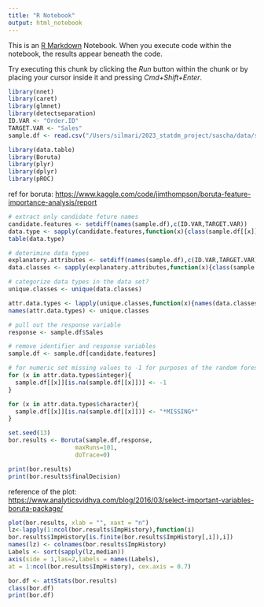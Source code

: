 ```yaml
---
title: "R Notebook"
output: html_notebook
---
```


This is an [R Markdown](http://rmarkdown.rstudio.com) Notebook. When you execute code within the notebook, the results appear beneath the code.

Try executing this chunk by clicking the *Run* button within the chunk or by placing your cursor inside it and pressing *Cmd+Shift+Enter*.

```r
library(nnet)
library(caret)
library(glmnet)
library(detectseparation)
ID.VAR <- "Order.ID"
TARGET.VAR <- "Sales"
sample.df <- read.csv("/Users/silmari/2023_statdm_project/sascha/data/superstore_noid.csv")
```

```r
library(data.table)
library(Boruta)
library(plyr)
library(dplyr)
library(pROC)
```

ref for boruta: <https://www.kaggle.com/code/jimthompson/boruta-feature-importance-analysis/report>

```r
# extract only candidate feture names
candidate.features <- setdiff(names(sample.df),c(ID.VAR,TARGET.VAR))
data.type <- sapply(candidate.features,function(x){class(sample.df[[x]])})
table(data.type)
```

```r
# deterimine data types
explanatory.attributes <- setdiff(names(sample.df),c(ID.VAR,TARGET.VAR))
data.classes <- sapply(explanatory.attributes,function(x){class(sample.df[[x]])})

# categorize data types in the data set?
unique.classes <- unique(data.classes)

attr.data.types <- lapply(unique.classes,function(x){names(data.classes[data.classes==x])})
names(attr.data.types) <- unique.classes
```

```r
# pull out the response variable
response <- sample.df$Sales

# remove identifier and response variables
sample.df <- sample.df[candidate.features]

# for numeric set missing values to -1 for purposes of the random forest run
for (x in attr.data.types$integer){
  sample.df[[x]][is.na(sample.df[[x]])] <- -1
}

for (x in attr.data.types$character){
  sample.df[[x]][is.na(sample.df[[x]])] <- "*MISSING*"
}
```

```r
set.seed(13)
bor.results <- Boruta(sample.df,response,
                   maxRuns=101,
                   doTrace=0)
```

```r
print(bor.results)
print(bor.results$finalDecision)
```

reference of the plot: <https://www.analyticsvidhya.com/blog/2016/03/select-important-variables-boruta-package/>

```r
plot(bor.results, xlab = "", xaxt = "n")
lz<-lapply(1:ncol(bor.results$ImpHistory),function(i)
bor.results$ImpHistory[is.finite(bor.results$ImpHistory[,i]),i])
names(lz) <- colnames(bor.results$ImpHistory)
Labels <- sort(sapply(lz,median))
axis(side = 1,las=2,labels = names(Labels),
at = 1:ncol(bor.results$ImpHistory), cex.axis = 0.7)
```

```r
bor.df <- attStats(bor.results)
class(bor.df)
print(bor.df)
```
